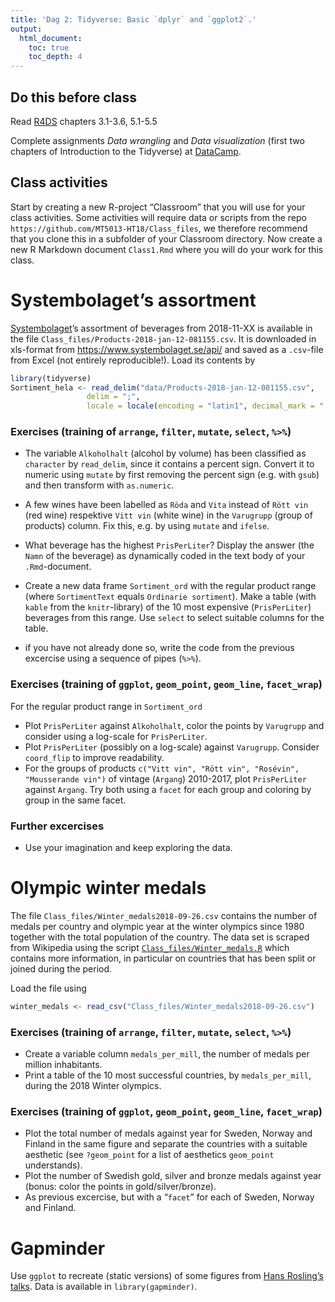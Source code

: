 ```yaml
---
title: 'Dag 2: Tidyverse: Basic `dplyr` and `ggplot2`.'
output:
  html_document:
    toc: true
    toc_depth: 4    
---
```


## Do this before class

Read [R4DS](http://r4ds.had.co.nz/) chapters 3.1-3.6, 5.1-5.5

Complete assignments *Data wrangling* and *Data visualization* (first two chapters of Introduction to the Tidyverse) at [DataCamp](https://www.datacamp.com/enterprise/mt5013-ht18/assignments).

## Class activities

Start by creating a new R-project "Classroom" that you will use for your class activities. Some activities will require data or scripts from the repo `https://github.com/MT5013-HT18/Class_files`, we therefore recommend that you clone this in a subfolder of your Classroom directory. Now create a new R Markdown document `Class1.Rmd` where you will do your work for this class.

# Systembolaget's assortment

[Systembolaget](https://en.wikipedia.org/wiki/Systembolaget)'s assortment of beverages from 2018-11-XX is available in the file `Class_files/Products-2018-jan-12-081155.csv`. It is downloaded in xls-format from <https://www.systembolaget.se/api/> and saved as a `.csv`-file from Excel (not entirely reproducible!). Load its contents by

```r
library(tidyverse)
Sortiment_hela <- read_delim("data/Products-2018-jan-12-081155.csv", 
                 delim = ";",
                 locale = locale(encoding = "latin1", decimal_mark = "."))
```


### Exercises (training of `arrange`, `filter`, `mutate`, `select`, `%>%`)

* The variable  `Alkoholhalt` (alcohol by volume) has been classified as `character` by `read_delim`, since it contains a percent sign. Convert it to numeric using `mutate` by first removing the percent sign (e.g. with `gsub`) and then transform with `as.numeric`.

* A few wines have been labelled as `Röda` and `Vita` instead of `Rött vin` (red wine) respektive `Vitt vin` (white wine) in the `Varugrupp` (group of products) column. Fix this, e.g. by using `mutate` and `ifelse`.

* What beverage has the highest `PrisPerLiter`? Display the answer (the `Namn` of the beverage) as dynamically coded in the text body of your  `.Rmd`-document.

* Create a new data frame `Sortiment_ord` with the regular product range (where `SortimentText` equals `Ordinarie sortiment`). Make a table (with `kable` from the `knitr`-library) of the 10 most expensive (`PrisPerLiter`) beverages from this range. Use `select` to select suitable columns for the table.

* if you have not already done so, write the code from the previous excercise using a sequence of pipes (`%>%`).

### Exercises (training of `ggplot`, `geom_point`, `geom_line`, `facet_wrap`)

For the regular product range in `Sortiment_ord`
 
* Plot `PrisPerLiter` against `Alkoholhalt`, color the points by `Varugrupp` and consider using a log-scale for `PrisPerLiter`.
* Plot `PrisPerLiter` (possibly on a log-scale) against `Varugrupp`. Consider `coord_flip` to improve readability.
* For the  groups of products `c("Vitt vin", "Rött vin", "Rosévin", "Mousserande vin")` of vintage (`Argang`) 2010-2017, plot `PrisPerLiter` against `Argang`. Try both using  a `facet` for each group and coloring by group in the same facet.

### Further excercises

* Use your imagination and keep exploring the data.

# Olympic winter medals 

The file `Class_files/Winter_medals2018-09-26.csv` contains the number of medals per country and olympic year at the winter olympics since 1980 together with the total population of the country. The data set is scraped from Wikipedia using the script [`Class_files/Winter_medals.R`](https://github.com/MT5013-HT18/Class_files/blob/master/Medal_table.R) which contains more information, in particular on countries that has been split or joined during the period.

Load the file using
```r
winter_medals <- read_csv("Class_files/Winter_medals2018-09-26.csv")
```


### Exercises (training of `arrange`, `filter`, `mutate`, `select`, `%>%`)

* Create a variable column `medals_per_mill`, the number of medals per million inhabitants.
* Print a table of the 10 most successful countries, by `medals_per_mill`, during the 2018 Winter olympics.

### Exercises (training of `ggplot`, `geom_point`, `geom_line`, `facet_wrap`)

* Plot the total number of medals against year for Sweden, Norway and Finland in the same figure and separate the countries with a suitable aesthetic (see `?geom_point` for a list of aesthetics `geom_point` understands).
* Plot the number of Swedish gold, silver and bronze medals against year (bonus: color the points in gold/silver/bronze).
* As previous excercise, but with a "`facet`" for each of Sweden, Norway and Finland.

# Gapminder 

Use `ggplot` to recreate (static versions) of some figures from [Hans Rosling's talks](https://www.ted.com/speakers/hans_rosling). Data is available in  `library(gapminder)`.
